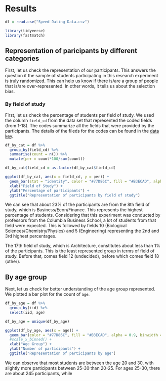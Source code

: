 # Results

```r
df = read.csv("Speed Dating Data.csv")

library(tidyverse)
library(fastmatch)
```

## Representation of paricipants by different categories

First, let us check the representation of our participants. This answers the question if the sample of students participating in this research experiment is truly randomized. This can help us know if there is/are a group of people that is/are over-represented. In other words, it tells us about the selection bias.

### By field of study

First, let us check the percentage of students per field of study. We used the column `field_cd` from the data set that represented the coded fields (from 1-18). The codes summarize all the fields that were provided by the participants. The details of the fileds for the codes can be found in the [data key](https://github.com/amruthasundar/final-edav-project/blob/main/Speed%20Dating%20Data%20Key.doc).

```r
df_by_cat = df %>% 
  group_by(field_cd) %>% 
  summarise(count = n()) %>% 
  mutate(per = count*100/sum(count))

df_by_cat$field_cd = as.factor(df_by_cat$field_cd)

ggplot(df_by_cat, aes(x = field_cd, y = per)) +
  geom_bar(stat = "identity", color = "#77D86C", fill = "#B3ECAD", alpha = 0.9) +
  xlab("Field of Study") +
  ylab("Percentage of participants") +
  ggtitle("Representation of participants by field of study")

```

We can see that about 23% of the participants are from the 8th field of study, which is Business/Econ/Finance. This represents the highest percentage of students. Considering that this experiment was conducted by professors from the Columbia Business School, a lot of students from that field were expected. This is followed by fields 10 (Biological Sciences/Chemistry/Physics) and 5 (Engineering) representing the 2nd and 3rd highest percentages.

The 17th field of study, which is Architecture, constitutes about less than 1% of the participants. This is the least represented group in terms of field of study. Before that, comes field 12 (undecided), before which comes field 18 (other).

## By age group

Next, let us check for better understanding of the age group represented. We plotted a bar plot for the count of `age`.

```r
df_by_age = df %>% 
  group_by(iid) %>% 
  select(iid, age)

df_by_age = unique(df_by_age)

ggplot(df_by_age, aes(x = age)) +
  geom_bar(color = "#77D86C", fill = "#B3ECAD", alpha = 0.9, binwidth = 5) +
  #scale_x_binned() +
  xlab("Age Group") +
  ylab("Number of participants") +
  ggtitle("Representation of participants by age")

```

We can observe that most students are between the age 20 and 30, with slightly more participants between 25-30 than 20-25. For ages 25-30, there are about 245 participants, while 

### 



























